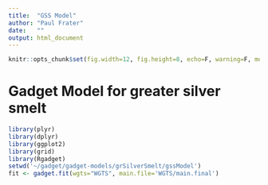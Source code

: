 ```yaml
---
title:  "GSS Model"
author: "Paul Frater"
date:   ""
output: html_document
---
```

```r
knitr::opts_chunk$set(fig.width=12, fig.height=8, echo=F, warning=F, message=F)
```

# Gadget Model for greater silver smelt

```r
library(plyr)
library(dplyr)
library(ggplot2)
library(grid)
library(Rgadget)
setwd('~/gadget/gadget-models/grSilverSmelt/gssModel')
fit <- gadget.fit(wgts="WGTS", main.file='WGTS/main.final')
```

<!-- Add specific results/figures you want presented here-->

```r

```

```r

```

```r

```